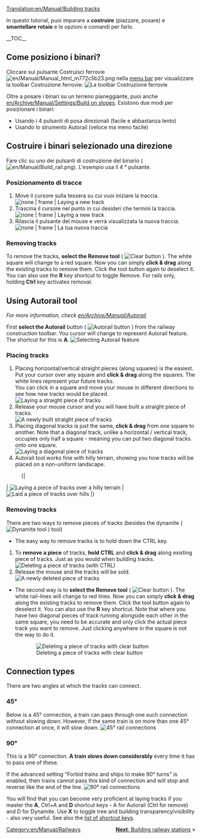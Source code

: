 [[Translation:en/Manual/Building tracks]]
{{it/Manual/Tutorial/Tutorial}}

<!-- for search bot mainly -->
In questo tutorial, puoi imparare a '''costruire''' (piazzare, posare) e '''smantellare''' '''rotaie''' e le opzioni e comandi per farlo.

<!--
In this tutorial, you can learn how to proficiently '''build''' (place, lay) and '''delete''' railway '''tracks''', and what options and commands are present for doing so.
-->
__TOC__
== Come posiziono i binari? ==

Cliccare sul pulsante Costruisci ferrovie [[File:en/Manual/Manual html m772c5b23.png]] nella [[en/Manual/Game interface#the-menu-bar|menu bar]] per visualizzare la toolbar Costruzione ferrovie:
[[File:it/Manual/Railroad Construction.png|none|frame|La toolbar Costruzione ferrovie]]

Oltre a posare i binari su un terreno pianeggiante, puoi anche [[en/Archive/Manual/Settings/Build on slopes]]. Esistono due modi per posizionare i binari:
* Usando i 4 pulsanti di posa direzionali (facile e abbastanza lento)
* Usando lo strumento Autorail (veloce ma meno facile)
<!--
==How do I lay tracks?==

First of all, you must open the Railway construction toolbar - click the railway build button ( [[File:en/Manual/Manual html m772c5b23.png]] ) on the [[Game_interface#The_Menu_bar|menu bar]] to display the railway construction toolbar:
[[File:en/Manual/Railroad Construction.png|none|frame|The railway construction toolbar]]

Besides laying tracks on flat land you can also [[build on slopes]]. There are two ways you can lay tracks:
* Using 4 directioned track buttons (easy & quite slow)
* Using Autorail tool (fast but less easy)
-->

== Costruire i binari selezionado una direzione ==

Fare clic su uno dei pulsanti di costruzione del binario ([[File:en/Manual/Build rail.png]]). L'esempio usa il 4 ° pulsante.

=== Posizionamento di tracce ===
#Move il cursore sulla tessera su cui vuoi iniziare la traccia. <br/> [[File:en/Manual/Laying track 1.png | none | frame | Laying a new track]]
#Trascina il cursore nel punto in cui desideri che termini la traccia. <br/> [[File:en/Manual/Laying track 2.png | none | frame | Laying a new track]]
#Rilascia il pulsante del mouse e verrà visualizzata la nuova traccia. <br/> [[File:en/Manual/Laying track 3.png | none | frame | La tua nuova traccia]]

<!--
== Building selected direction tracks ==

Click on one of the rail building buttons ( [[File:en/Manual/Build rail.png]] ). The example uses the 4th button.

=== Placing tracks ===
#Move the cursor over the tile you want to start your track on.<br/>[[File:en/Manual/Laying track 1.png|none|frame|Laying a new track]]
#Drag the cursor to where you want your track to end.<br/>[[File:en/Manual/Laying track 2.png|none|frame|Laying a new track]]
#Release the mouse button and your new track will appear.<br/>[[File:en/Manual/Laying track 3.png|none|frame|Your new track]]
-->
=== Removing tracks === 
To remove the tracks, '''select the Remove tool''' ( [[File:en/Manual/Toggle clear active.png|Clear button]] ). The white square will change to a red square. Now you can simply '''click & drag''' along the existing tracks to remove them. Click the tool button again to deselect it. You can also use the  '''R''' key shortcut to toggle Remove. For rails only, holding '''Ctrl''' key activates removal.

== Using Autorail tool ==
''For more information, check [[en/Archive/Manual/Autorail]]''

First '''select the Autorail''' button ( [[File:en/Manual/Build autorail.png|Autorail button]] ) from the railway construction toolbar. You cursor will change to represent Autorail feature. The shortcut for this is '''A'''.
[[File:en/Manual/AutorailTut1.png|none|frame|Selecting Autorail feature]]

=== Placing tracks ===
#Placing horizontal/vertical straight pieces (along squares) is the easiest. Put your cursor over any square and '''click & drag''' along the squares. The white lines represent your future tracks.<br/>You can click in a square and move your mouse in different directions to see how new tracks would be placed.<br/>[[File:en/Manual/AutorailTut2.png|none|frame|Laying a straight piece of tracks]]
#Release your mouse cursor and you will have built a straight piece of tracks.<br/>[[File:en/Manual/AutorailTut3.png|none|frame|A newly built straight piece of tracks]]
#Placing diagonal tracks is just the same, '''click & drag''' from one square to another. Note that a diagonal track, unlike a horizontal / vertical track, occupies only half a square - meaning you can put two diagonal tracks onto one square.<br/>[[File:en/Manual/AutorailTut4.png|none|frame|Laying a diagonal piece of tracks]]
#Autorail tool works fine with hilly terrain, showing you how tracks will be placed on a non-uniform landscape.
:{|
| [[File:en/Manual/AutorailTut5.png|none|frame|Laying a piece of tracks over a hilly terrain]]
| [[File:en/Manual/AutorailTut6.png|none|frame|Laid a piece of tracks over hills]]
|}
=== Removing tracks ===
There are two ways to remove pieces of tracks (besides the dynamite ( [[File:en/Manual/Clear title.png|Dynamite tool]] ) tool)

*The easy way to remove tracks is to hold down the CTRL key.

#To '''remove a piece''' of tracks, '''hold CTRL''' and '''click & drag''' along existing piece of tracks. Just as you would when building tracks.<br/>[[File:en/Manual/AutorailTut7.png|none|frame|Deleting a piece of tracks (with CTRL)]]
#Release the mouse and the tracks will be sold.<br/>[[File:en/Manual/AutorailTut8.png|none|frame|A newly deleted piece of tracks]]

*The second way is to '''select the Remove tool''' ( [[File:en/Manual/Toggle clear active.png|Clear button]] ). The white rail-lines will change to red lines. Now you can simply '''click & drag''' along the existing tracks to remove them. Click the tool button again to deselect it. You can also use the '''R''' key shortcut.  Note that where you have two diagonal pieces of track running alongside each other in the same square, you need to be accurate and only click the actual piece track you want to remove.  Just clicking anywhere in the square is not the way to do it.
:[[File:en/Manual/AutorailTut11.png|none|frame|Deleting a piece of tracks with clear button]]

== Connection types ==
There are two angles at which the tracks can connect.

===45&#176;=== 
Below is a 45&#176; connection, a train can pass through one such connection without slowing down. However, if the same train is on more than one 45&#176; connection at once, it will slow down.
[[File:en/Manual/AutorailTut9.png|frame|none|45&#176; rail connections]]

===90&#176;===
This is a 90&#176; connection. '''A train slows down considerably''' every time it has to pass one of these.

If the advanced setting "Forbid trains and ships to make 90&#176; turns" is enabled, then trains cannot pass this kind of connection and will stop and reverse like the end of the line.
[[File:en/Manual/AutorailTut10.png|frame|none|90&#176; rail connections]]

You will find that you can become very proficient at laying tracks if you master the '''A''', Ctrl+A and '''D''' shortcut keys - A for Autorail (Ctrl for remove) and D for Dynamite. Use '''X''' to toggle tree and building transparency/visibility - also very useful.  See also the [[en/Manual/Hotkeys|list of shortcut keys]].

<span style="float: right">[[en/Manual/Building railway stations|'''Next''': Building railway stations]] &raquo;</span>

[[Category:en/Manual/Railways]]